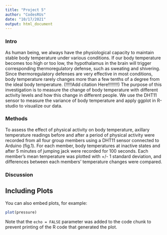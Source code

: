 ```yaml
---
title: "Project 5"
author: "CodesRUs"
date: "10/17/2021"
output: html_document
---
```

### Intro
As human being, we always have the physiological capacity to maintain stable body temperature under various conditions. If our body temperature becomes too high or too low, the hypothalamus in the brain will trigger corresponding thermoregulatory defense, such as sweating and shivering. Since thermoregulatory defenses are very effective in most conditions, body temperature rarely changes more than a few tenths of a degree from the ideal body temperature. (!!!!!Add citation Here!!!!!!!!) The purpose of this investigation is to measure the change of body temperature with different activity levels and how this change in different people. We use the DHT11 sensor to measure the variance of body temperature and apply ggplot in R-studio to visualize our data. 

### Methods 
To assess the effect of physical activity on body temperature, axillary temperature readings before and after a period of physical activity were recorded from all four group members using a DHT11 sensor connected to Arduino (fig.1). For each member, body temperatures at inactive states and after 5 minutes of jumping jack were recorded for 100 seconds. Each member’s mean temperature was plotted with +/- 1 standard deviation, and differences between each members’ temperature changes were compared. 

### Discussion


## Including Plots

You can also embed plots, for example:

```r
plot(pressure)
```

Note that the `echo = FALSE` parameter was added to the code chunk to prevent printing of the R code that generated the plot.
